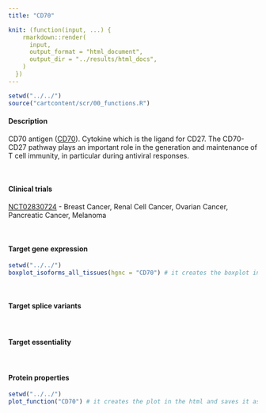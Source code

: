 ```yaml
---
title: "CD70"

knit: (function(input, ...) {
    rmarkdown::render(
      input,
      output_format = "html_document",
      output_dir = "../results/html_docs",
    )
  })
---
```


```r
setwd("../../")
source("cartcontent/scr/00_functions.R")
```

<h4>Description</h4>
CD70 antigen ([CD70](https://www.uniprot.org/uniprot/P32970)). Cytokine which is the ligand for CD27. The CD70-CD27 pathway plays an important role in the generation and maintenance of T cell immunity, in particular during antiviral responses.

<br> 

<h4>Clinical trials</h4>
[NCT02830724](https://clinicaltrials.gov/ct2/show/NCT02830724) - Breast Cancer, Renal Cell Cancer, Ovarian Cancer, Pancreatic Cancer, Melanoma

<br>

<h4>Target gene expression</h4>
```r
setwd("../../")
boxplot_isoforms_all_tissues(hgnc = "CD70") # it creates the boxplot in the html and saves it as .pdf in the plot/isoform_expression folder
```
<br>

<h4>Target splice variants</h4>

<br>

<h4>Target essentiality</h4>

<br>

<h4>Protein properties</h4>
```r
setwd("../../")
plot_function("CD70") # it creates the plot in the html and saves it as .pdf in the plot/protein_properties folder
```
